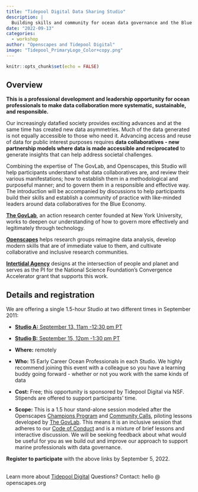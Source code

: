 ```yaml
---
title: "Tidepool Digital Data Sharing Studio"
description: |
  Building skills and community for ocean data governance and the Blue Economy
date: "2022-09-13"
categories: 
  - workshop
author: "Openscapes and Tidepool Digital"
image: "Tidepool_PrimaryLogo_Color+copy.png"
---
```


```r
knitr::opts_chunk$set(echo = FALSE)
```

## Overview

**This is a professional development and leadership opportunity for ocean professionals to make data collaboration more systematic, sustainable, and responsible.**

Our increasingly datafied society provides exciting advances and at the same time has created new data asymmetries. Much of the data generated is not equally accessible to those who need it. Advancing access and reuse of data for public interest purposes requires **data collaboratives - new partnership models where data is made accessible and reciprocated** to generate insights that can help address societal challenges.

Combining the expertise of The GovLab, and Openscapes, this Studio will help participants understand what data collaboratives are, and review their various manifestations; how to establish them in a methodological and purposeful manner; and to govern them in a responsible and effective way. The introduction will be accompanied by discussions to help participants build their skills and establish a community of practice with like-minded leaders around data collaboratives for the Blue Economy.

[**The GovLab**](https://thegovlab.org/), an action research center founded at New York University, works to deepen our understanding of how to govern more effectively and legitimately through technology.

[**Openscapes**](https://openscapes.org) helps research groups reimagine data analysis, develop modern skills that are of immediate value to them, and cultivate collaborative and inclusive research communities.

[**Intertidal Agency**](https://intertidal.agency/) designs at the intersection of people and planet and serves as the PI for the National Science Foundation's Convergence Accelerator grant that supports this work.

## Details and registration

We are offering a single 1.5-hour Studio at two different times in September 2011:

-   [**Studio A:** September 13, 11am -12:30 pm PT](https://www.eventbrite.com/e/tidepool-digital-data-sharing-studio-a-tickets-390849129267)

-   [**Studio B:** September 15, 12pm -1:30 pm PT](https://www.eventbrite.com/e/tidepool-digital-data-sharing-studio-b-tickets-390853291717)

-   **Where:** remotely

-   **Who:** 15 Early Career Ocean Professionals in each Studio. We highly recommend joining this event with a colleague so you have a learning buddy going forward - whether or not you work with the same kinds of data

-   **Cost:** Free; this opportunity is sponsored by Tidepool Digital via NSF. Stipends are offered to support participants' time. 

-   **Scope:** This is a 1.5 hour stand-alone session modeled after the Openscapes [Champions Program](https://openscapes.org/champions) and [Community Calls](https://www.openscapes.org/tags/community-call/), piloting lessons developed by [The GovLab](https://thegovlab.org/). This means it is an inclusive session that adheres to our [Code of Conduct](https://www.openscapes.org/code-of-conduct/) and is a mixture of brief lessons and interactive discussion. We will be seeking feedback about what would be useful for you as we build out and improve our approach to support marine professionals with data governance.

**Register to participate** with the above links by September 5, 2022.

\
Learn more about [Tidepool Digital](https://intertidal.agency/tidepooldigital) Questions? Contact: hello \@ openscapes.org
